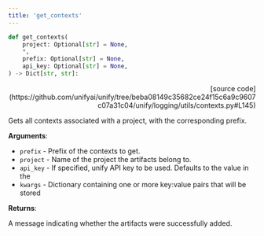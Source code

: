 ```yaml
---
title: 'get_contexts'
---
```


```python
def get_contexts(
    project: Optional[str] = None,
    *,
    prefix: Optional[str] = None,
    api_key: Optional[str] = None,
) -> Dict[str, str]:
```

<p align="right">[source code](https://github.com/unifyai/unify/tree/beba08149c35682ce24f15c6a9c9607c07a31c04/unify/logging/utils/contexts.py#L145)</p>

Gets all contexts associated with a project, with the corresponding prefix.

**Arguments**:

- `prefix` - Prefix of the contexts to get.
- `project` - Name of the project the artifacts belong to.
- `api_key` - If specified, unify API key to be used. Defaults to the value in the
- `kwargs` - Dictionary containing one or more key:value pairs that will be stored



**Returns**:

A message indicating whether the artifacts were successfully added.